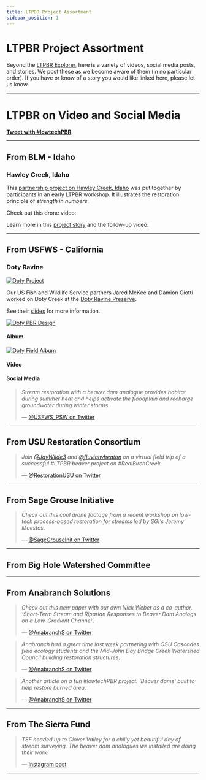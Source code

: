 ```yaml
---
title: LTPBR Project Assortment
sidebar_position: 1
---
```


# LTPBR Project Assortment

Beyond the [LTPBR Explorer](http://bdaexplorer.com), here is a variety of videos, social media posts, and stories. We post these as we become aware of them (in no particular order). If you have or know of a story you would like linked here, please let us know.

---

# LTPBR on Video and Social Media

[**Tweet with #lowtechPBR**](https://twitter.com/intent/tweet?button_hashtag=lowtechPBR)  

---

## From BLM - Idaho

### Hawley Creek, Idaho

This [partnership project on Hawley Creek, Idaho](https://www.partnersinthesage.com/blog/blm-hawley-creek-restored) was put together by participants in an early LTPBR workshop. It illustrates the restoration principle of *strength in numbers*.  

Check out this drone video:  

<YouTubeEmbed videoId="zkoUP81e4ps" title="Hawley Creek, Idaho - Drone Video" width={560} height={315} />

Learn more in this [project story](https://www.partnersinthesage.com/blog/blm-hawley-creek-restored) and the follow-up video:  

<YouTubeEmbed videoId="Et0LlSoYooA" title="Hawley Creek, Idaho - Follow-up Video" width={560} height={315} />

---

## From USFWS - California

### Doty Ravine

[![Doty Project](/img/pics/casestudies/dotie.png)](https://s3-us-west-2.amazonaws.com/etalweb.joewheaton.org/Workshops/CheapCheerful/2018/NRCS/Nevada/SRF+2018+-+McKee_small.pdf)

Our US Fish and Wildlife Service partners Jared McKee and Damion Ciotti worked on Doty Creek at the [Doty Ravine Preserve](http://cvhe.org/projects/doty-ravine-preserve).

See their [slides](https://ecologicalstreamrestoration.files.wordpress.com/2018/10/ciotti_-doty-ravine-design.pdf) for more information.

[![Doty PBR Design](/img/pics/casestudies/Doty_PBR_Design.png)](https://ecologicalstreamrestoration.files.wordpress.com/2018/10/ciotti_-doty-ravine-design.pdf)

#### Album

[![Doty Field Album](/img/pics/casestudies/Dotie_FieldAlbum.png)](https://photos.app.goo.gl/j9kCCwv48aWY3uiH9)

#### Video

<GoogleSlides src="https://drive.google.com/file/d/1MBEOawqWXZH0RkON5U0M6qnOTQT7qBHz/preview" title="Doty Ravine - USFWS Video" width={640} height={480} />

#### Social Media

> *Stream restoration with a beaver dam analogue provides habitat during summer heat and helps activate the floodplain and recharge groundwater during winter storms.*  
>
> — [@USFWS_PSW on Twitter](https://twitter.com/USFWS_PSW/status/981953383086149632)

---

## From USU Restoration Consortium

> *Join [@JayWilde3](https://twitter.com/JayWilde3) and [@fluvialwheaton](https://twitter.com/fluvialwheaton) on a virtual field trip of a successful #LTPBR beaver project on #RealBirchCreek.*  
>
> — [@RestorationUSU on Twitter](https://twitter.com/RestorationUSU/status/1307003842504962048)

---

## From Sage Grouse Initiative

> *Check out this cool drone footage from a recent workshop on low-tech process-based restoration for streams led by SGI’s Jeremy Maestas.*  
>
> — [@SageGrouseInit on Twitter](https://twitter.com/SageGrouseInit/status/1156607599917355009)

---

## From Big Hole Watershed Committee

<YouTubeEmbed videoId="UG8YWqSHF88" title="Big Hole Watershed Committee Video" width={560} height={315} />

---

## From Anabranch Solutions

> *Check out this new paper with our own Nick Weber as a co-author. ‘Short-Term Stream and Riparian Responses to Beaver Dam Analogs on a Low-Gradient Channel’.*  
>
> — [@AnabranchS on Twitter](https://twitter.com/AnabranchS/status/1228005418862989313)

> *Anabranch had a great time last week partnering with OSU Cascades field ecology students and the Mid-John Day Bridge Creek Watershed Council building restoration structures.*  
>
> — [@AnabranchS on Twitter](https://twitter.com/AnabranchS/status/1174268478209056769)

> *Another article on a fun #lowtechPBR project: ‘Beaver dams’ built to help restore burned area.*  
>
> — [@AnabranchS on Twitter](https://twitter.com/AnabranchS/status/1130865724010795009)

---

## From The Sierra Fund

> *TSF headed up to Clover Valley for a chilly yet beautiful day of stream surveying. The beaver dam analogues we installed are doing their work!*  
>
> — [Instagram post](https://www.instagram.com/p/B8hzEjWBvVC/)

---

